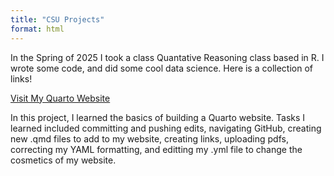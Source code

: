 ```yaml
---
title: "CSU Projects"
format: html
---
```


In the Spring of 2025 I took a class Quantative Reasoning class based in R. I wrote some code, and did some cool data science. Here is a collection of links!

<a href="https://noahgoodhart00.github.io/noahgoodhart00.github.io-Lab1/" class="btn btn-primary">Visit My Quarto Website</a>

In this project, I learned the basics of building a Quarto website. Tasks I learned included committing and pushing edits, navigating GitHub, creating new .qmd files to add to my website, creating links, uploading pdfs, correcting my YAML formatting, and editting my .yml file to change the cosmetics of my website.